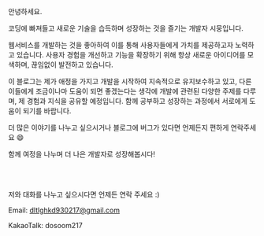 
<MainVisual />

안녕하세요. 

코딩에 빠져들고 새로운 기술을 습득하며 성장하는 것을 즐기는 개발자 시뭉입니다.

웹서비스를 개발하는 것을 좋아하여 이를 통해 사용자들에게 가치를 제공하고자 노력하고 있습니다. 
사용자 경험을 개선하고 기능을 확장하기 위해 항상 새로운 아이디어를 모색하며, 끊임없이 발전하고 있습니다.

이 블로그는 제가 애정을 가지고 개발을 시작하여 지속적으로 유지보수하고 있고, 
다른 이들에게 조금이나마 도움이 되면 좋겠는다는 생각에
개발에 관련된 다양한 주제를 다루며, 제 경험과 지식을 공유할 예정입니다. 
함께 공부하고 성장하는 과정에서 서로에게 도움이 되기를 바랍니다.

더 많은 이야기를 나누고 싶으시거나 블로그에 버그가 있다면 언제든지 편하게 연락주세요 😄

함께 여정을 나누며 더 나은 개발자로 성장해봅시다!   

<br  />
<br  />

저와 대화를 나누고 싶으시다면 언제든 연락 주세요 :)

Email: dltlghkd930217@gmail.com

KakaoTalk: dosoom217



